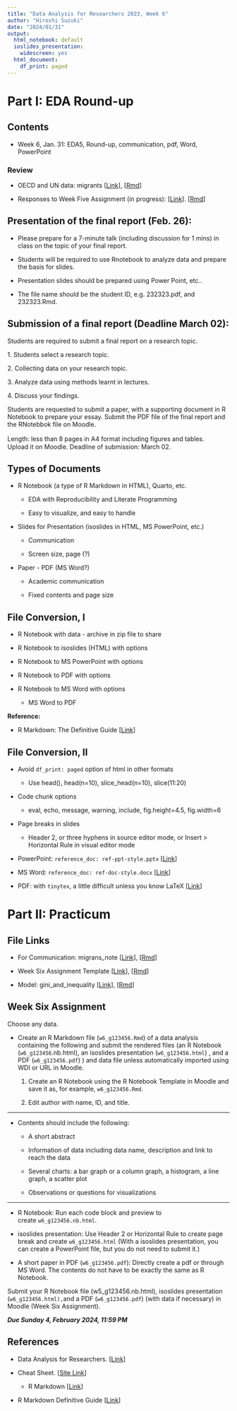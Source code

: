 ```yaml
---
title: "Data Analysis for Researchers 2023, Week 6"
author: "Hiroshi Suzuki"
date: "2024/01/31"
output:
  html_notebook: default
  ioslides_presentation:
    widescreen: yes
  html_document:
    df_print: paged
---
```


# Part I: EDA Round-up

## Contents

-   Week 6, Jan. 31: EDA5, Round-up, communication, pdf, Word, PowerPoint

### Review

-   OECD and UN data: migrants [[Link](https://ds-sl.github.io/intro2r/da4r/migrants.nb.html)], [[Rmd](https://github.com/ds-sl/intro2r/blob/main/docs/da4r/migrants.Rmd)]

-   Responses to Week Five Assignment (in progress): [[Link](https://ds-sl.github.io/intro2r/da4r/w5a_response.nb.html)]. [[Rmd](https://github.com/ds-sl/intro2r/blob/main/docs/da4r/w5a_response.Rmd)]

## Presentation of the final report (Feb. 26):

-   Please prepare for a 7-minute talk (including discussion for 1 mins) in class on the topic of your final report. 

-   Students will be required to use Rnotebook to analyze data and prepare the basis for slides. 

-   Presentation slides should be prepared using Power Point, etc.. 

-   The file name should be the student ID, e.g. 232323.pdf, and 232323.Rmd.

## Submission of a final report (Deadline March 02):

Students are required to submit a final report on a research topic.

1\. Students select a research topic.

2\. Collecting data on your research topic.

3\. Analyze data using methods learnt in lectures.

4\. Discuss your findings.

Students are requested to submit a paper, with a supporting document in R Notebook to prepare your essay. Submit the PDF file of the final report and the RNotebbok file on Moodle.

Length: less than 8 pages in A4 format including figures and tables.　Upload it on Moodle. Deadline of submission: March 02.

## Types of Documents

-   R Notebook (a type of R Markdown in HTML), Quarto, etc.

    -   EDA with Reproducibility and Literate Programming

    -   Easy to visualize, and easy to handle

-   Slides for Presentation (isoslides in HTML, MS PowerPoint, etc.)

    -   Communication

    -   Screen size, page (?)

-   Paper - PDF (MS Word?)

    -   Academic communication

    -   Fixed contents and page size

## File Conversion, I

-   R Notebook with data - archive in zip file to share

-   R Notebook to isoslides (HTML) with options

-   R Notebook to MS PowerPoint with options

-   R Notebook to PDF with options

-   R Notebook to MS Word with options

    -   MS Word to PDF

**Reference:**

-   R Markdown: The Definitive Guide [[Link](https://bookdown.org/yihui/rmarkdown/)]

## File Conversion, II

-   Avoid `df_print: paged` option of html in other formats

    -   Use head(), head(n=10), slice_head(n=10), slice(11:20)

-   Code chunk options

    -   eval, echo, message, warning, include, fig.height=4.5, fig.width=6

-   Page breaks in slides

    -   Header 2, or three hyphens in source editor mode, or Insert \> Horizontal Rule in visual editor mode

-   PowerPoint: `reference_doc: ref-ppt-style.pptx` [[Link](https://bookdown.org/yihui/rmarkdown/powerpoint-presentation.html)]

-   MS Word: `reference_doc: ref-doc-style.docx` [[Link](https://bookdown.org/yihui/rmarkdown/word-document.html)]

-   PDF: with `tinytex`, a little difficult unless you know LaTeX [[Link](https://bookdown.org/yihui/rmarkdown/pdf-document.html)]

# Part II: Practicum

## File Links

-   For Communication: migrans_note [[Link](https://ds-sl.github.io/intro2r/da4r/migrants_note.nb.html)], [[Rmd](https://github.com/ds-sl/intro2r/blob/main/docs/da4r/migrants_note.Rmd)]

-   Week Six Assignment Template [[Link](https://ds-sl.github.io/intro2r/da4r/w6_assignment_template.nb.html)], [[Rmd](https://github.com/ds-sl/intro2r/blob/main/docs/da4r/w6_assignment_template.Rmd)]

-   Model: gini_and_inequality [[Link](https://ds-sl.github.io/intro2r/da4r/gini_and_inequality.nb.html)], [[Rmd](https://github.com/ds-sl/intro2r/blob/main/docs/da4r/gini_and_inequality.Rmd)]

## Week Six Assignment

Choose any data.

-   Create an R Markdown file (`w6_g123456.Rmd`) of a data analysis containing the following and submit the rendered files (an R Notebook (`w6_g123456`.nb.html), an isoslides presentation (`w6_g123456.html`) , and a PDF (`w6_g123456.pdf`) ) and data file unless automatically imported using WDI or URL in Moodle.

    1.  Create an R Notebook using the R Notebook Template in Moodle and save it as, for example, `w6_g123456.Rmd`.

    2.  Edit author with name, ID, and title.

------------------------------------------------------------------------

-   Contents should include the following:

    -   A short abstract

    -   Information of data including data name, description and link to reach the data

    -   Several charts: a bar graph or a column graph, a histogram, a line graph, a scatter plot

    -   Observations or questions for visualizations

------------------------------------------------------------------------

-   R Notebook: Run each code block and preview to create `w6_g123456.nb.html`.

-   isoslides presentation: Use Header 2 or Horizontal Rule to create page break and create `w6_g123456.html` (With a isoslides presentation, you can create a PowerPoint file, but you do not need to submit it.)

-   A short paper in PDF (`w6_g123456.pdf`): Directly create a pdf or through MS Word. The contents do not have to be exactly the same as R Notebook.

Submit your R Notebook file (w5_g123456.nb.html), isoslides presentation (`w6_g123456.html),`and a PDF (`w6_g123456.pdf`) (with data if necessary) in Moodle (Week Six Assignment).

***Due Sunday 4, February 2024, 11:59 PM***

## References

-   Data Analysis for Researchers. [[Link](https://icu-hsuzuki.github.io/da4r/)]

-   Cheat Sheet. [[Site Link](https://rstudio.github.io/cheatsheets/)]

    -   R Markdown [[Link](https://rstudio.github.io/cheatsheets/html/rmarkdown.html)]

-   R Markdown Definitive Guide [[Link](https://bookdown.org/yihui/rmarkdown/)]
